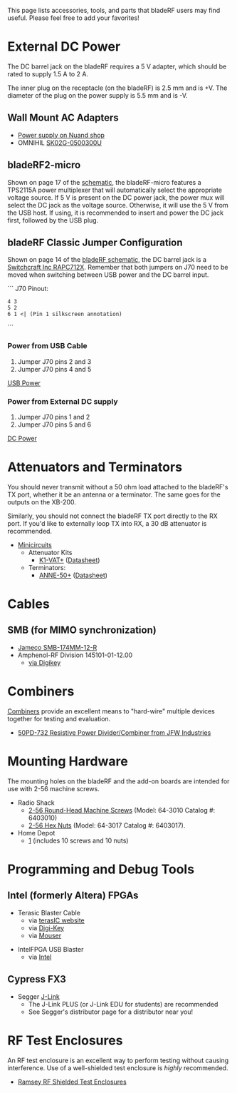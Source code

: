 This page lists accessories, tools, and parts that bladeRF users may find useful.  Please feel free to add your favorites!

= External DC Power =
The DC barrel jack on the bladeRF requires a 5&nbsp;V adapter, which should be rated to supply 1.5&nbsp;A to 2&nbsp;A.

The inner plug on the receptacle (on the bladeRF) is 2.5&nbsp;mm and is +V.  The diameter of the plug on the power supply is 5.5&nbsp;mm and is -V.

== Wall Mount AC Adapters ==
* [https://www.nuand.com/blog/product/power-supply Power supply on Nuand shop]
* OMNIHIL [http://www.omnihil.com/products/ac-dc-power-adapter-adaptor-5v-sk02g-0500300u-with-plug-size-5-5mm-x-2-5mm-replacement-switching-power-supply-cord-cable-ps-wall-home-charger-mains-psu?variant=1494981313 SK02G-0500300U]

== bladeRF2-micro ==

Shown on page&nbsp;17 of the [http://www.nuand.com/bladeRF-micro.pdf schematic], the bladeRF-micro features a TPS2115A power multiplexer that will automatically select the appropriate voltage source. If 5&nbsp;V is present on the DC power jack, the power mux will select the DC jack as the voltage source. Otherwise, it will use the 5&nbsp;V from the USB host. If using, it is recommended to insert and power the DC jack first, followed by the USB plug.

== bladeRF Classic Jumper Configuration ==

Shown on page&nbsp;14 of the [http://nuand.com/bladerf.pdf bladeRF schematic], the DC barrel jack is a [http://www.mouser.com/ds/2/393/rapc712x_cd-371318.pdf Switchcraft Inc RAPC712X]. Remember that both jumpers on J70 need to be moved when switching between USB power and the DC barrel input.

```
J70 Pinout:
 4 3
 5 2
 6 1 <| (Pin 1 silkscreen annotation) 
```

=== Power from USB Cable ===
# Jumper J70 pins 2 and 3
# Jumper J70 pins 4 and 5

[[http://nuand.com/images/bladeRF-J70-USB-power.jpg|USB Power]]

=== Power from External DC supply ===
# Jumper J70 pins 1 and 2
# Jumper J70 pins 5 and 6

[[http://nuand.com/images/bladeRF-J70-DC-power.jpg|DC Power]]

= Attenuators and Terminators =

You should never transmit without a 50&nbsp;ohm load attached to the bladeRF's TX port, whether it be an antenna or a terminator. The same goes for the outputs on the XB-200.  

Similarly, you should not connect the bladeRF TX port directly to the RX port. If you'd like to externally loop TX into RX, a 30&nbsp;dB attenuator is recommended.

* [http://www.minicircuits.com Minicircuits]
** Attenuator Kits
*** [http://www.minicircuits.com/MCLStore/ModelSearch?model=K1-VAT%2B&search_type=info K1-VAT+] ([http://www.minicircuits.com/pdfs/K1-VAT+.pdf Datasheet])
** Terminators:
*** [http://www.minicircuits.com/MCLStore/ModelSearch?model=ANNE-50%2B&search_type=info ANNE-50+] ([http://www.minicircuits.com/pdfs/ANNE-50+.pdf Datasheet])

= Cables =

== SMB (for MIMO synchronization) ==

* [http://www.jameco.com/1/1/2376-smb-174mm-12-r-female-smb-plug-female-smb-plug-cable-assembly.html Jameco SMB-174MM-12-R]
* Amphenol-RF Division 145101-01-12.00
** [http://www.digikey.com/product-search/en?mpart=145101-01-12.00&vendor=115 via Digikey]

= Combiners =

[http://www.radio-electronics.com/info/rf-technology-design/coupler-combiner-splitter/rf-splitter-combiner-basics.php Combiners] provide an excellent means to "hard-wire" multiple devices together for testing and evaluation. 

* [http://www.jfwindustries.com/products/50PD_732_Resistive_Power_Divider_Combiner_from_JFW_Industries-1396-79.html 50PD-732 Resistive Power Divider/Combiner from JFW Industries]

= Mounting Hardware =

The mounting holes on the bladeRF and the add-on boards are intended for use with 2-56 machine screws.

* Radio Shack
** [http://www.radioshack.com/2-56-round-head-machine-screws-42-pack/6403010.html 2-56 Round-Head Machine Screws] (Model: 64-3010 Catalog #: 6403010)
** [http://www.radioshack.com/2-56-hex-nuts-40-pack/6403017.html 2-56 Hex Nuts] (Model: 64-3017 Catalog #: 6403017).
* Home Depot
** [http://www.homedepot.com/p/Crown-Bolt-2-56-x-3-8-in-Phillips-Slotted-Round-Head-Machine-Screws-37011/203085930] (includes 10 screws and 10 nuts)

= Programming and Debug Tools =

== Intel (formerly Altera) FPGAs ==

* Terasic Blaster Cable
** via [http://www.terasic.com.tw/cgi-bin/page/archive.pl?No=46 terasIC website]
** via [http://www.digikey.com/en/product-highlight/t/terasic-tech/usb-blaster-cable Digi-Key]
** via [http://www.mouser.com/new/terasic-technologies/terasic-USBblaster/ Mouser]

* IntelFPGA USB Blaster
** via [https://buyfpga.intel.com/PartDetail?partId=1212940 Intel]

== Cypress FX3 ==

* Segger [https://www.segger.com/jlink-debug-probes.html J-Link]
** The J-Link PLUS (or J-Link EDU for students) are recommended
** See Segger's distributor page for a distributor near you!

= RF Test Enclosures =

An RF test enclosure is an excellent way to perform testing without causing interference. Use of a well-shielded test enclosure is ''highly'' recommended.

* [http://ramseytest.com/product_list.php?category=1 Ramsey RF Shielded Test Enclosures]

